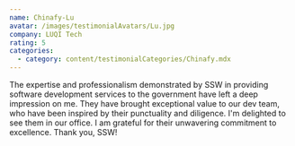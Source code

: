 ```yaml
---
name: Chinafy-Lu
avatar: /images/testimonialAvatars/Lu.jpg
company: LUQI Tech
rating: 5
categories:
  - category: content/testimonialCategories/Chinafy.mdx
---
```



The expertise and professionalism demonstrated by SSW in providing software development services to the government have left a deep impression on me. They have brought exceptional value to our dev team, who have been inspired by their punctuality and diligence. I'm delighted to see them in our office. I am grateful for their unwavering commitment to excellence. Thank you, SSW! 
